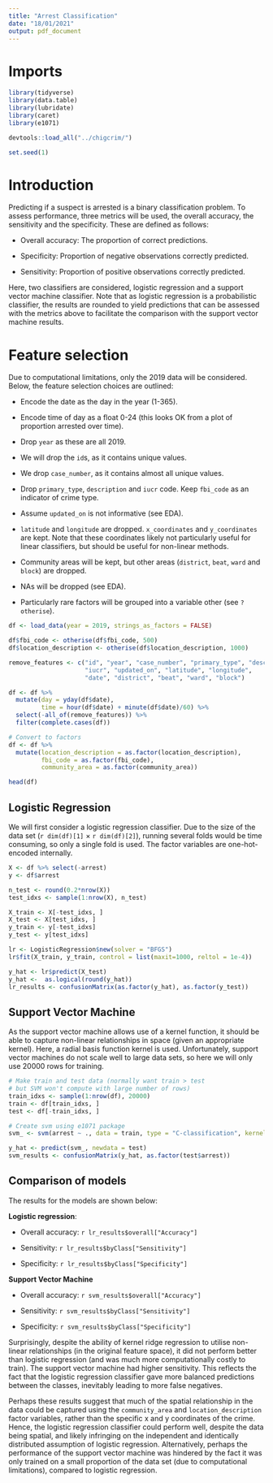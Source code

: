 ```yaml
---
title: "Arrest Classification"
date: "18/01/2021"
output: pdf_document
---
```


# Imports
```r
library(tidyverse)
library(data.table)
library(lubridate)
library(caret)
library(e1071)

devtools::load_all("../chigcrim/")

set.seed(1)
```


# Introduction
Predicting if a suspect is arrested is a binary classification problem. To assess performance, three metrics will be used, the overall accuracy, the sensitivity and the specificity. These are defined as follows:

- Overall accuracy: The proportion of correct predictions.

- Specificity: Proportion of negative observations correctly predicted.

- Sensitivity: Proportion of positive observations correctly predicted.

Here, two classifiers are considered, logistic regression and a support vector machine classifier. Note that as logistic regression is a probabilistic classifier, the results are rounded to yield predictions that can be assessed with the metrics above to facilitate the comparison with the support vector machine results.

# Feature selection
Due to computational limitations, only the 2019 data will be considered. Below, the feature selection choices are outlined:

- Encode the date as the day in the year (1-365).

- Encode time of day as a float 0-24 (this looks OK from a plot of proportion arrested over time).

- Drop `year` as these are all 2019.

- We will drop the `id`s, as it contains unique values.

- We drop `case_number`, as it contains almost all unique values.

- Drop `primary_type`, `description` and `iucr` code. Keep `fbi_code` as an indicator of crime type.

- Assume `updated_on` is not informative (see EDA).

- `latitude` and `longitude` are dropped. `x_coordinates` and `y_coordinates` are kept. Note that these coordinates likely not particularly useful for linear classifiers, but should be useful for non-linear methods.

- Community areas will be kept, but other areas (`district`, `beat`, `ward` and `block`) are dropped.

- NAs will be dropped (see EDA).

- Particularly rare factors will be grouped into a variable other (see `?otherise`).


```r
df <- load_data(year = 2019, strings_as_factors = FALSE)

df$fbi_code <- otherise(df$fbi_code, 500)
df$location_description <- otherise(df$location_description, 1000)

remove_features <- c("id", "year", "case_number", "primary_type", "description",
                     "iucr", "updated_on", "latitude", "longitude",
                     "date", "district", "beat", "ward", "block")

df <- df %>%
  mutate(day = yday(df$date),
         time = hour(df$date) + minute(df$date)/60) %>%
  select(-all_of(remove_features)) %>%
  filter(complete.cases(df))

# Convert to factors
df <- df %>%
  mutate(location_description = as.factor(location_description),
         fbi_code = as.factor(fbi_code),
         community_area = as.factor(community_area))

head(df)
```

## Logistic Regression
We will first consider a logistic regression classifier. Due to the size of the data set (`r dim(df)[1]` $\times$ `r dim(df)[2]`), running several folds would be time consuming, so only a single fold is used. The factor variables are one-hot-encoded internally.
```r
X <- df %>% select(-arrest)
y <- df$arrest

n_test <- round(0.2*nrow(X))
test_idxs <- sample(1:nrow(X), n_test)

X_train <- X[-test_idxs, ]
X_test <- X[test_idxs, ]
y_train <- y[-test_idxs]
y_test <- y[test_idxs]

lr <- LogisticRegression$new(solver = "BFGS")
lr$fit(X_train, y_train, control = list(maxit=1000, reltol = 1e-4))

y_hat <- lr$predict(X_test)
y_hat <-  as.logical(round(y_hat))
lr_results <- confusionMatrix(as.factor(y_hat), as.factor(y_test))
```

## Support Vector Machine
As the support vector machine allows use of a kernel function, it should be able to capture non-linear relationships in space (given an appropriate kernel). Here, a radial basis function kernel is used. Unfortunately, support vector machines do not scale well to large data sets, so here we will only use 20000 rows for training.
```r
# Make train and test data (normally want train > test
# but SVM won't compute with large number of rows)
train_idxs <- sample(1:nrow(df), 20000)
train <- df[train_idxs, ]
test <- df[-train_idxs, ]

# Create svm using e1071 package
svm_ <- svm(arrest ~ ., data = train, type = "C-classification", kernel = "radial")

y_hat <- predict(svm_, newdata = test)
svm_results <- confusionMatrix(y_hat, as.factor(test$arrest))
```

## Comparison of models
The results for the models are shown below:

**Logistic regression**:

- Overall accuracy: `r lr_results$overall["Accuracy"]`

- Sensitivity: `r lr_results$byClass["Sensitivity"]`

- Specificity: `r lr_results$byClass["Specificity"]`

**Support Vector Machine**

- Overall accuracy: `r svm_results$overall["Accuracy"]`

- Sensitivity: `r svm_results$byClass["Sensitivity"]`

- Specificity: `r svm_results$byClass["Specificity"]`

Surprisingly, despite the ability of kernel ridge regression to utilise non-linear relationships (in the original feature space), it did not perform better than logistic regression (and was much more computationally costly to train). The support vector machine had higher sensitivity. This reflects the fact that the logistic regression classifier gave more balanced predictions between the classes, inevitably leading to more false negatives.

Perhaps these results suggest that much of the spatial relationship in the data could be captured using the `community_area` and `location_description` factor variables, rather than the specific x and y coordinates of the crime. Hence, the logistic regression classifier could perform well, despite the data being spatial, and likely infringing on the independent and identically distributed assumption of logistic regression. Alternatively, perhaps the performance of the support vector machine was hindered by the fact it was only trained on a small proportion of the data set (due to computational limitations), compared to logistic regression.

